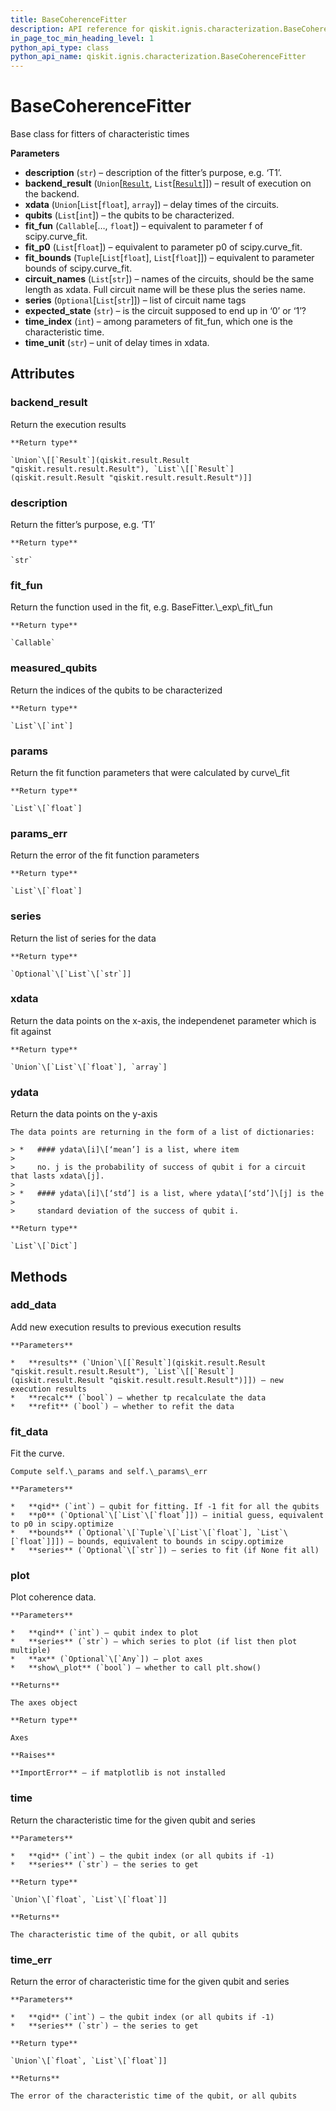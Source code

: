 ```yaml
---
title: BaseCoherenceFitter
description: API reference for qiskit.ignis.characterization.BaseCoherenceFitter
in_page_toc_min_heading_level: 1
python_api_type: class
python_api_name: qiskit.ignis.characterization.BaseCoherenceFitter
---
```


# BaseCoherenceFitter

<Class id="qiskit.ignis.characterization.BaseCoherenceFitter" isDedicatedPage={true} github="https://github.com/qiskit-community/qiskit-ignis/tree/stable/0.3/qiskit/ignis/characterization/fitters.py" signature="BaseCoherenceFitter(description, backend_result, xdata, qubits, fit_fun, fit_p0, fit_bounds, circuit_names, series=None, expected_state='0', time_index=0, time_unit='micro-seconds')" modifiers="class">
  Base class for fitters of characteristic times

  **Parameters**

  *   **description** (`str`) – description of the fitter’s purpose, e.g. ‘T1’.
  *   **backend\_result** (`Union`\[[`Result`](qiskit.result.Result "qiskit.result.result.Result"), `List`\[[`Result`](qiskit.result.Result "qiskit.result.result.Result")]]) – result of execution on the backend.
  *   **xdata** (`Union`\[`List`\[`float`], `array`]) – delay times of the circuits.
  *   **qubits** (`List`\[`int`]) – the qubits to be characterized.
  *   **fit\_fun** (`Callable`\[…, `float`]) – equivalent to parameter f of scipy.curve\_fit.
  *   **fit\_p0** (`List`\[`float`]) – equivalent to parameter p0 of scipy.curve\_fit.
  *   **fit\_bounds** (`Tuple`\[`List`\[`float`], `List`\[`float`]]) – equivalent to parameter bounds of scipy.curve\_fit.
  *   **circuit\_names** (`List`\[`str`]) – names of the circuits, should be the same length as xdata. Full circuit name will be these plus the series name.
  *   **series** (`Optional`\[`List`\[`str`]]) – list of circuit name tags
  *   **expected\_state** (`str`) – is the circuit supposed to end up in ‘0’ or ‘1’?
  *   **time\_index** (`int`) – among parameters of fit\_fun, which one is the characteristic time.
  *   **time\_unit** (`str`) – unit of delay times in xdata.

  ## Attributes

  ### backend\_result

  <Attribute id="qiskit.ignis.characterization.BaseCoherenceFitter.backend_result" attributeTypeHint="Union[qiskit.result.result.Result, List[qiskit.result.result.Result]]">
    Return the execution results

    **Return type**

    `Union`\[[`Result`](qiskit.result.Result "qiskit.result.result.Result"), `List`\[[`Result`](qiskit.result.Result "qiskit.result.result.Result")]]
  </Attribute>

  ### description

  <Attribute id="qiskit.ignis.characterization.BaseCoherenceFitter.description" attributeTypeHint="str">
    Return the fitter’s purpose, e.g. ‘T1’

    **Return type**

    `str`
  </Attribute>

  ### fit\_fun

  <Attribute id="qiskit.ignis.characterization.BaseCoherenceFitter.fit_fun" attributeTypeHint="Callable">
    Return the function used in the fit, e.g. BaseFitter.\_exp\_fit\_fun

    **Return type**

    `Callable`
  </Attribute>

  ### measured\_qubits

  <Attribute id="qiskit.ignis.characterization.BaseCoherenceFitter.measured_qubits" attributeTypeHint="List[int]">
    Return the indices of the qubits to be characterized

    **Return type**

    `List`\[`int`]
  </Attribute>

  ### params

  <Attribute id="qiskit.ignis.characterization.BaseCoherenceFitter.params" attributeTypeHint="List[float]">
    Return the fit function parameters that were calculated by curve\_fit

    **Return type**

    `List`\[`float`]
  </Attribute>

  ### params\_err

  <Attribute id="qiskit.ignis.characterization.BaseCoherenceFitter.params_err" attributeTypeHint="List[float]">
    Return the error of the fit function parameters

    **Return type**

    `List`\[`float`]
  </Attribute>

  ### series

  <Attribute id="qiskit.ignis.characterization.BaseCoherenceFitter.series" attributeTypeHint="Optional[List[str]]">
    Return the list of series for the data

    **Return type**

    `Optional`\[`List`\[`str`]]
  </Attribute>

  ### xdata

  <Attribute id="qiskit.ignis.characterization.BaseCoherenceFitter.xdata" attributeTypeHint="Union[List[float], numpy.array]">
    Return the data points on the x-axis, the independenet parameter which is fit against

    **Return type**

    `Union`\[`List`\[`float`], `array`]
  </Attribute>

  ### ydata

  <Attribute id="qiskit.ignis.characterization.BaseCoherenceFitter.ydata" attributeTypeHint="List[Dict]">
    Return the data points on the y-axis

    The data points are returning in the form of a list of dictionaries:

    > *   #### ydata\[i]\[‘mean’] is a list, where item
    >
    >     no. j is the probability of success of qubit i for a circuit that lasts xdata\[j].
    >
    > *   #### ydata\[i]\[‘std’] is a list, where ydata\[‘std’]\[j] is the
    >
    >     standard deviation of the success of qubit i.

    **Return type**

    `List`\[`Dict`]
  </Attribute>

  ## Methods

  ### add\_data

  <Function id="qiskit.ignis.characterization.BaseCoherenceFitter.add_data" signature="BaseCoherenceFitter.add_data(results, recalc=True, refit=True)">
    Add new execution results to previous execution results

    **Parameters**

    *   **results** (`Union`\[[`Result`](qiskit.result.Result "qiskit.result.result.Result"), `List`\[[`Result`](qiskit.result.Result "qiskit.result.result.Result")]]) – new execution results
    *   **recalc** (`bool`) – whether tp recalculate the data
    *   **refit** (`bool`) – whether to refit the data
  </Function>

  ### fit\_data

  <Function id="qiskit.ignis.characterization.BaseCoherenceFitter.fit_data" signature="BaseCoherenceFitter.fit_data(qid=- 1, p0=None, bounds=None, series=None)">
    Fit the curve.

    Compute self.\_params and self.\_params\_err

    **Parameters**

    *   **qid** (`int`) – qubit for fitting. If -1 fit for all the qubits
    *   **p0** (`Optional`\[`List`\[`float`]]) – initial guess, equivalent to p0 in scipy.optimize
    *   **bounds** (`Optional`\[`Tuple`\[`List`\[`float`], `List`\[`float`]]]) – bounds, equivalent to bounds in scipy.optimize
    *   **series** (`Optional`\[`str`]) – series to fit (if None fit all)
  </Function>

  ### plot

  <Function id="qiskit.ignis.characterization.BaseCoherenceFitter.plot" signature="BaseCoherenceFitter.plot(qind, series, ax=None, show_plot=True)">
    Plot coherence data.

    **Parameters**

    *   **qind** (`int`) – qubit index to plot
    *   **series** (`str`) – which series to plot (if list then plot multiple)
    *   **ax** (`Optional`\[`Any`]) – plot axes
    *   **show\_plot** (`bool`) – whether to call plt.show()

    **Returns**

    The axes object

    **Return type**

    Axes

    **Raises**

    **ImportError** – if matplotlib is not installed
  </Function>

  ### time

  <Function id="qiskit.ignis.characterization.BaseCoherenceFitter.time" signature="BaseCoherenceFitter.time(qid=- 1, series='0')">
    Return the characteristic time for the given qubit and series

    **Parameters**

    *   **qid** (`int`) – the qubit index (or all qubits if -1)
    *   **series** (`str`) – the series to get

    **Return type**

    `Union`\[`float`, `List`\[`float`]]

    **Returns**

    The characteristic time of the qubit, or all qubits
  </Function>

  ### time\_err

  <Function id="qiskit.ignis.characterization.BaseCoherenceFitter.time_err" signature="BaseCoherenceFitter.time_err(qid=- 1, series='0')">
    Return the error of characteristic time for the given qubit and series

    **Parameters**

    *   **qid** (`int`) – the qubit index (or all qubits if -1)
    *   **series** (`str`) – the series to get

    **Return type**

    `Union`\[`float`, `List`\[`float`]]

    **Returns**

    The error of the characteristic time of the qubit, or all qubits
  </Function>
</Class>

